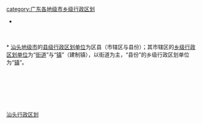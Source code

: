 [[Category:汕头行政区划|]]
[[category:广东各地级市乡级行政区划|category:广东各地级市乡级行政区划]]
* {{catmore|汕头市|广东省汕头市}}
<br>{{hideh
|Head = [[汕头市|汕头]][[:Category:汕头区县|各区县]]所辖[[:Category:汕头街道_(行政区划)|街道]]与[[:Category:汕头建制镇|镇]]
|FrameStyle   = border:solid 1px #000080;
|HeadStyle    = text-align:center;background:transparent;
|ContentStyle = background: #99CCFF;
}}<br>
* [[汕头市|汕头地级市]]的[[县级行政区|县级行政区划单位]]为区县（市辖区与县份）；其市辖区的[[乡级行政区划|乡级行政区划单位]]为“[[街道_(行政区划)|街道]]”与“[[镇|镇]]”（建制镇），以街道为主，“县份”的乡级行政区划单位为“[[镇|镇]]”。
{{乡级行政区划分类说明}}<br>
{{汕头市金平区行政区划|state =expanded}}<br>
{{汕头市濠江区行政区划|state =expanded}}<br>
{{汕头市龙湖区行政区划|state =expanded}}<br>
{{汕头市潮阳区行政区划|state =expanded}}<br>
{{汕头市潮南区行政区划|state =expanded}}<br>
{{汕头市澄海区行政区划|state =expanded}}<br>
{{广东省南澳县行政区划|state =expanded}}
{{hidef}}